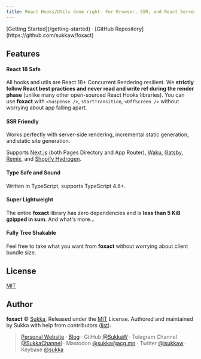 ```yaml
---
title: React Hooks/Utils done right. For Browser, SSR, and React Server Components.
---
```



<HomePage />

<div className="mt-16 mb-20 text-center">
  [Getting Started](/getting-started) · [GitHub Repository](https://github.com/sukkaw/foxact)
</div>

## Features

#### React 18 Safe

All hooks and utils are React 18+ Concurrent Rendering resilient. We **strictly follow React best practices and never read and write ref during the render phase** (unlike many other open-sourced React Hooks libraries). You can use **foxact** with `<Suspense />`, `startTransition`, `<OffScreen />` without worrying about app falling apart.

#### SSR Friendly

Works perfectly with server-side rendering, incremental static generation, and static site generation.

Supports [Next.js](https://nextjs.org) (both Pages Directory and App Router), [Waku](https://github.com/dai-shi/waku), [Gatsby](https://www.gatsbyjs.com/), [Remix](https://remix.run/), and [Shopify Hydrogen](https://hydrogen.shopify.dev/).


#### Type Safe and Sound

Written in TypeScript, supports TypeScript 4.8+.

#### Super Lightweight

The entire **foxact** library has zero dependencies and is **less than 5 KiB gzipped in sum**. And what's more...

#### Fully Tree Shakable

Feel free to take what you want from **foxact** without worrying about client bundle size.

## License

[MIT](https://github.com/SukkaW/foxact/blob/master/LICENSE)

## Author

**foxact** © [Sukka](https://github.com/SukkaW), Released under the [MIT](https://github.com/SukkaW/foxact/blob/master/LICENSE) License.
Authored and maintained by Sukka with help from contributors ([list](https://github.com/SukkaW/foxact/graphs/contributors)).

> [Personal Website](https://skk.moe) · [Blog](https://blog.skk.moe) · GitHub [@SukkaW](https://github.com/SukkaW) · Telegram Channel [@SukkaChannel](https://t.me/SukkaChannel) · Mastodon [@sukka@acg.mn](https://acg.mn/@sukka) · Twitter [@isukkaw](https://twitter.com/isukkaw) · Keybase [@sukka](https://keybase.io/sukka)

